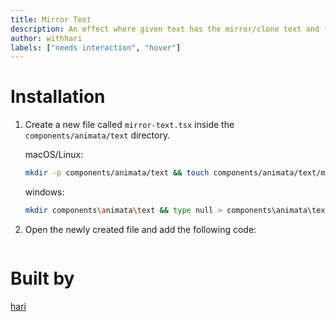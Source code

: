 ```yaml
---
title: Mirror Text
description: An effect where given text has the mirror/clone text and follows it.
author: withhari
labels: ["needs interaction", "hover"]
---
```


<ComponentPreview name="text-mirror-text--docs" />

# Installation

1. Create a new file called `mirror-text.tsx` inside the `components/animata/text` directory.

   macOS/Linux:

   ```bash
   mkdir -p components/animata/text && touch components/animata/text/mirror-text.tsx
   ```

   windows:

   ```bash
   mkdir components\animata\text && type null > components\animata\text\mirror-text.tsx
   ```

2. Open the newly created file and add the following code:

   ```jsx file=<rootDir>/animata/text/mirror-text.tsx

   ```

# Built by

[hari](https://github.com/hari)
